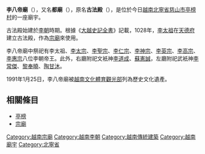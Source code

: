 {{coord|21|06|26|N|105|57|37|E|region:VN-56_type:landmark_source:kolossus-dewiki|display=title}}
{{東亞廟宇
| name = 李八帝廟
|native_name = {{native name|vi| Đền Lý Bát Đế}}
| img =File:Chinhdien1.JPG
| img_capt = 李八帝廟正殿
| location = {{flag|越南}}[[北寧省|北寧省]][[慈山市|慈山市]][[亭榜村|亭榜村]]
| god = 李朝八帝
| type = 
| struct =  
| open_year =[[大瞿越國|大瞿越國]][[天成_(越南)|天成]]三年（1030年）
| cere_date =農曆3月14日、15日、16日
|}}
'''李八帝廟'''（{{lang-vi|Đền Lý Bát Đế}}），又名'''都廟'''（{{lang-vi|Đền Đô}}），原名'''古法殿'''（{{vie|v=Cổ Pháp điện|hn=古法殿}}），是位於今日[[越南|越南]][[北寧省|北寧省]][[慈山市|慈山市]][[亭榜村|亭榜村]]的一座廟宇。

古法殿始建於[[李朝_(越南)|李朝]]時期。根據《[[大越史記全書|大越史記全書]]》記載，1028年，[[李太祖|李太祖]]在[[天德府|天德府]]建立古法殿，作為[[宗廟|宗廟]]來使用。

李八帝廟中祭祀有李太祖、[[李太宗|李太宗]]、[[李聖宗|李聖宗]]、[[李仁宗|李仁宗]]、[[李神宗|李神宗]]、[[李英宗|李英宗]]、[[李高宗|李高宗]]、[[李惠宗|李惠宗]]八位李朝帝王。此外，右廳附祀文衹神[[李道成|李道成]]、[[蘇憲誠|蘇憲誠]]，左廳附祀武衹神[[李常傑|李常傑]]、[[黎奉曉|黎奉曉]]、[[陶甘沐|陶甘沐]]。

1991年1月25日，李八帝廟被[[越南文化體育觀光部|越南文化體育觀光部]]列為歷史文化遺產。
==相關條目==
{{Commons|Ly Bat De Shrine}}
*[[亭榜|亭榜]]
*[[宗廟|宗廟]]

[[Category:越南宗廟|Category:越南宗廟]]
[[Category:越南李朝|Category:越南李朝]]
[[Category:越南傳統建築|Category:越南傳統建築]]
[[Category:越南廟宇|Category:越南廟宇]]
[[Category:北寧省|Category:北寧省]]